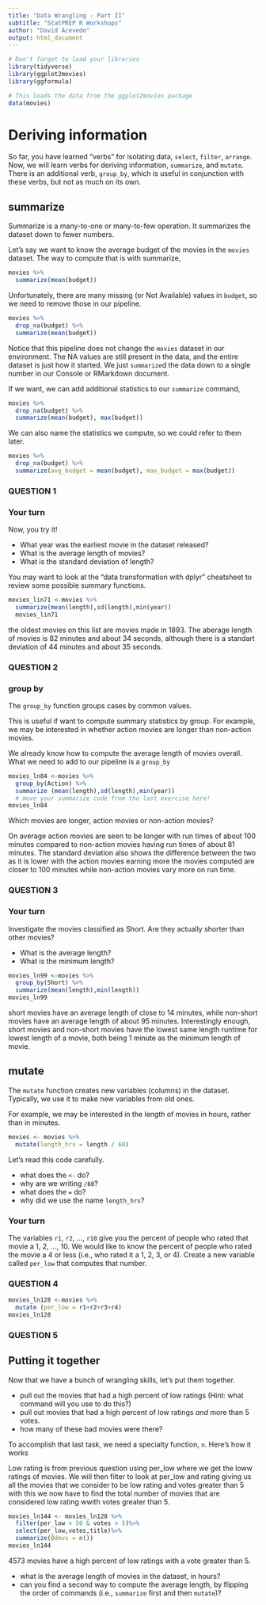 ```yaml
---
title: "Data Wrangling - Part II"
subtitle: "StatPREP R Workshops"
author: "David Acevedo"
output: html_document
---
```


```r
# Don't forget to load your libraries
library(tidyverse)
library(ggplot2movies)
library(ggformula)
```

```r
# This loads the data from the ggplot2movies package
data(movies)
```

# Deriving information

So far, you have learned "verbs" for isolating data, `select`, `filter`, `arrange`. Now, we will learn verbs for deriving information, `summarize`, and `mutate`. There is an additional verb, `group_by`, which is useful in conjunction with these verbs, but not as much on its own. 

## summarize

Summarize is a many-to-one or many-to-few operation. It summarizes the dataset down to fewer numbers. 

Let's say we want to know the average budget of the movies in the `movies` dataset. The way to compute that is with summarize,

```r
movies %>%
  summarize(mean(budget))
```

Unfortunately, there are many missing (or Not Available) values in `budget`, so we need to remove those in our pipeline.

```r
movies %>%
  drop_na(budget) %>%
  summarize(mean(budget))
```

Notice that this pipeline does not change the `movies` dataset in our environment. The NA values are still present in the data, and the entire dataset is just how it started.  We just `summarize`d the data down to a single number in our Console or RMarkdown document. 

If we want, we can add additional statistics to our `summarize` command,

```r
movies %>%
  drop_na(budget) %>%
  summarize(mean(budget), max(budget))
```

We can also name the statistics we compute, so we could refer to them later.

```r
movies %>%
  drop_na(budget) %>%
  summarize(avg_budget = mean(budget), max_budget = max(budget))
```
### QUESTION 1
### Your turn

Now, you try it! 

- What year was the earliest movie in the dataset released? 
- What is the average length of movies?
- What is the standard deviation of length?

You may want to look at the "data transformation with dplyr" cheatsheet to review some possible summary functions. 

```r
movies_lin71 <-movies %>%
  summarize(mean(length),sd(length),min(year))
  movies_lin71
```

the oldest movies on this list are movies made in 1893. The aberage length of movies is 82 minutes and about 34 seconds, although there is a standart deviation of 44 minutes and about 35 seconds.

### QUESTION 2

### group by

The `group_by` function groups cases by common values. 

This is useful if want to compute summary statistics by group. For example, we may be interested in whether action movies are longer than non-action movies. 

We already know how to compute the average length of movies overall. What we need to add to our pipeline is a `group_by`

```r
movies_ln84 <-movies %>%
  group_by(Action) %>%
  summarize (mean(length),sd(length),min(year))
  # move your summarize code from the last exercise here!
movies_ln84
```

Which movies are longer, action movies or non-action movies? 

On average action movies are seen to be longer with run times of about 100 minutes compared to non-action movies having run times of about 81 minutes. The standard deviation also shows the difference between the two as it is lower with the action movies earning more the movies computed are closer to 100 minutes while non-action movies vary more on run time.

### QUESTION 3
### Your turn

Investigate the movies classified as Short. Are they actually shorter than other movies? 

- What is the average length? 
- What is the minimum length?

```r
movies_ln99 <-movies %>%
  group_by(Short) %>%
  summarize(mean(length),min(length))
movies_ln99
```

short movies have an average length of close to 14 minutes, while non-short movies have an average length of about 95 minutes. Interestingly enough, short movies and non-short movies have the lowest same length runtime for lowest length of a movie, both being 1 minute as the minimum length of movie.


## mutate

The `mutate` function creates new variables (columns) in the dataset. Typically, we use it to make new variables from old ones. 

For example, we may be interested in the length of movies in hours, rather than in minutes. 

```r
movies <- movies %>%
  mutate(length_hrs = length / 60)
```

Let's read this code carefully. 

- what does the `<-` do?
- why are we writing `/60`?
- what does the `=` do?
- why did we use the name `length_hrs`?

### Your turn

The variables `r1`, `r2`, ..., `r10` give you the percent of people who rated that movie a 1, 2, ..., 10. We would like to know the percent of people who rated the movie a 4 or less (i.e., who rated it a 1, 2, 3, or 4). Create a new variable called `per_low` that computes that number.

### QUESTION 4

```r
movies_ln128 <-movies %>%
  mutate (per_low = r1+r2+r3+r4)
movies_ln128
```

### QUESTION 5
## Putting it together

Now that we have a bunch of wrangling skills, let's put them together. 

- pull out the movies that had a high percent of low ratings (Hint: what command will you use to do this?)
- pull out movies that had a high percent of low ratings *and* more than 5 votes. 
- how many of these bad movies were there?

To accomplish that last task, we need a specialty function, `n`. Here's how it works

Low rating is from previous question using per_low where we get the loww ratings of movies. We will then filter to look at per_low and rating giving us all the movies that we consider to be low rating and votes greater than 5 with this we now have to find the total number of movies that are considered low rating wwith votes greater than 5.

```r
movies_ln144 <- movies_ln128 %>%
  filter(per_low > 50 & votes > 5)%>%
  select(per_low,votes,title)%>%
  summarize(Bdmvs = n())
movies_ln144
```

4573 movies have a high percent of low ratings with a vote greater than 5. 


- what is the average length of movies in the dataset, in hours? 
- can you find a second way to compute the average length, by flipping the order of commands (i.e., `summarize` first and then `mutate`)?

